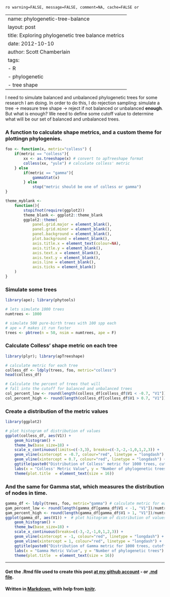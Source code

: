 `ro warning=FALSE, message=FALSE, comment=NA, cache=FALSE or`

---
name: phylogenetic-tree-balance
layout: post
title: Exploring phylogenetic tree balance metrics
date: 2012-10-10
author: Scott Chamberlain
tags: 
- R
- phylogenetic
- tree shape
---

I need to simulate balanced and unbalanced phylogenetic trees for some research I am doing.  In order to do this, I do rejection sampling: simulate a tree -> measure tree shape -> reject if not balanced or unbalanced __enough__.  But what is enough?  We need to define some cutoff value to determine what will be our set of balanced and unbalanced trees. 

### A function to calculate shape metrics, and a custom theme for plottingn phylogenies.
```r
foo <- function(x, metric="colless") {
	if(metric == "colless"){
		xx <- as.treeshape(x) # convert to apTreeshape format
		colless(xx, "yule") # calculate colless' metric
	} else
		if(metric == "gamma"){
			gammaStat(x) 
		} else
			stop("metric should be one of colless or gamma")
}

theme_myblank <- 
	function(){
		stopifnot(require(ggplot2))
		theme_blank <- ggplot2::theme_blank
		ggplot2::theme(
			panel.grid.major = element_blank(),
			panel.grid.minor = element_blank(),
			panel.background = element_blank(),
			plot.background = element_blank(),
			axis.title.x = element_text(colour=NA),
			axis.title.y = element_blank(),
			axis.text.x = element_blank(),
			axis.text.y = element_blank(),
			axis.line = element_blank(),
			axis.ticks = element_blank()
	)
}
````

### Simulate some trees
```r
library(ape); library(phytools)

# lets simulate 1000 trees
numtrees <- 1000 

# simulate 500 pure-birth trees with 100 spp each
# ape = F makes it run faster
trees <- pbtree(n = 50, nsim = numtrees, ape = F) 
````

### Calculate Colless' shape metric on each tree
```r
library(plyr); library(apTreeshape)

# calculate metric for each tree
colless_df <- ldply(trees, foo, metric="colless") 
head(colless_df)

# Calculate the percent of trees that will 
# fall into the cutoff for balanced and unbalanced trees
col_percent_low <- round(length(colless_df[colless_df$V1 < -0.7, "V1"])/numtrees, 2)*100
col_percent_high <- round(length(colless_df[colless_df$V1 > 0.7, "V1"])/numtrees, 2)*100
````

### Create a distribution of the metric values
```r
library(ggplot2)

# plot histogram of distribution of values
ggplot(colless_df, aes(V1)) +  
	geom_histogram() + 
	theme_bw(base_size=18) + 
	scale_x_continuous(limits=c(-3,3), breaks=c(-3,-2,-1,0,1,2,3)) + 
	geom_vline(xintercept = -0.7, colour="red", linetype = "longdash") +
	geom_vline(xintercept = 0.7, colour="red", linetype = "longdash") +
	ggtitle(paste0("Distribution of Colless' metric for 1000 trees, cutoffs at -0.7 and 0.7 results in\n ", col_percent_low, "% (", numtrees*(col_percent_low/100), ") 'balanced' trees (left) and ", col_percent_low, "% (", numtrees*(col_percent_low/100), ") 'unbalanced' trees (right)")) +  
	labs(x = "Colless' Metric Value", y = "Number of phylogenetic trees") +
	theme(plot.title  = element_text(size = 16))

```

### And the same for Gamma stat, which measures the distribution of nodes in time. 
```r
gamma_df <- ldply(trees, foo, metric="gamma") # calculate metric for each tree
gam_percent_low <- round(length(gamma_df[gamma_df$V1 < -1, "V1"])/numtrees, 2)*100
gam_percent_high <- round(length(gamma_df[gamma_df$V1 > 1, "V1"])/numtrees, 2)*100
ggplot(gamma_df, aes(V1)) +  # plot histogram of distribution of values
	geom_histogram() + 
	theme_bw(base_size=18) + 
	scale_x_continuous(breaks=c(-3,-2,-1,0,1,2,3)) + 
	geom_vline(xintercept = -1, colour="red", linetype = "longdash") +
	geom_vline(xintercept = 1, colour="red", linetype = "longdash") +
	ggtitle(paste0("Distribution of Gamma metric for 1000 trees, cutoffs at -1 and 1 results in\n ", gam_percent_low, "% (", numtrees*(gam_percent_low/100), ") trees with deeper nodes (left) and\n ", gam_percent_high, "% (", numtrees*(gam_percent_high/100), ") trees with shallower nodes (right)")) +  
	labs(x = "Gamma Metric Value", y = "Number of phylogenetic trees") +
	theme(plot.title  = element_text(size = 16))
```

*********
#### Get the .Rmd file used to create this post [at my github account](https://github.com/sckott/sckott.github.io/blob/master/_drafts/2012-10-10-phylogenetic-tree-balance.Rmd) - or [.md file](https://github.com/sckott/sckott.github.io/tree/master/_posts/2012-10-10-phylogenetic-tree-balance.md).

#### Written in [Markdown](http://daringfireball.net/projects/markdown/), with help from [knitr](http://yihui.name/knitr/).